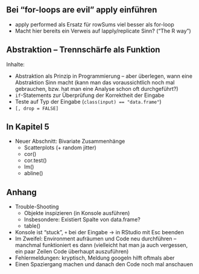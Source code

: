 
## Bei "for-loops are evil" apply einführen

- apply performed als Ersatz für rowSums viel besser
  als for-loop
- Macht hier bereits ein Verweis auf lapply/replicate Sinn? ("The R way")

## Abstraktion -- Trennschärfe als Funktion

Inhalte:

- Abstraktion als Prinzip in Programmierung -- aber überlegen, wann
  eine Abstraktion Sinn macht (kann man das voraussichtlich noch mal
  gebrauchen, bzw. hat man eine Analyse schon oft durchgeführt?)
- `if`-Statements zur Überprüfung der Korrektheit der Eingabe
- Teste auf Typ der Eingabe (`class(input) == "data.frame"`)
- `[, drop = FALSE]`

## In Kapitel 5 

- Neuer Abschnitt: Bivariate Zusammenhänge
    + Scatterplots (+ random jitter)
    + cor()
    + cor.test()
    + lm()
    + abline()

## Anhang

- Trouble-Shooting
    + Objekte inspizieren (in Konsole ausführen)
    + Insbesondere: Existiert Spalte von data.frame?
    + table()
- Konsole ist "stuck", `+` bei der Eingabe -> in RStudio mit Esc beenden
- Im Zweifel: Environment aufräumen und Code neu durchführen -- 
  manchmal funktioniert es dann (vielleicht hat man ja auch vergessen,
  ein paar Zeilen Code überhaupt auszuführen)
- Fehlermeldungen: kryptisch, Meldung googeln hilft oftmals aber
- Einen Spaziergang machen und danach den Code noch mal anschauen

